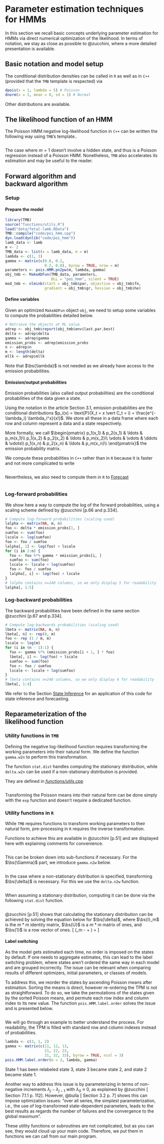 # Parameter estimation techniques<br>for HMMs

In this section we recall basic concepts underlying parameter estimation for HMMs via direct numerical optimization of the likelihood. In terms of notation, we stay as close as possible to @zucchini, where a more detailed presentation is available.

## Basic notation and model setup

The conditional distribution densities can be called in `R` as well as in `C++` (provided that the `TMB` template is respected) via
```r
dpois(x = 1, lambda = 5) # Poisson
dnorm(x = 1, mean = 0, sd = 1) # Normal
```
Other distributions are available.

## The likelihood function of an HMM

The Poisson HMM negative log-likelihood function in `C++` can be written the following way using `TMB`'s template..
```Rcpp
```

The case where $m = 1$ doesn't involve a hidden state, and thus is a Poisson regression instead of a Poisson HMM.
Nonetheless, `TMB` also accelerates its estimation and may be useful to the reader.

## Forward algorithm and<br>backward algorithm {#forward-backward}
### Setup
#### Prepare the model
```r
library(TMB)
source("functions/utils.R")
load("data/fetal-lamb.RData")
TMB::compile("code/poi_hmm.cpp")
dyn.load(dynlib("code/poi_hmm"))
lamb_data <- lamb
m <- 2
TMB_data <- list(x = lamb_data, m = m)
lambda <- c(1, 3)
gamma <- matrix(c(0.8, 0.2,
                  0.2, 0.8), byrow = TRUE, nrow = m)
parameters <- pois.HMM.pn2pw(m, lambda, gamma)
obj_tmb <- MakeADFun(TMB_data, parameters,
                     DLL = "poi_hmm", silent = TRUE)
mod_tmb <- nlminb(start = obj_tmb$par, objective = obj_tmb$fn,
                  gradient = obj_tmb$gr, hessian = obj_tmb$he)
```

#### Define variables
Given an optimized `MakeADFun` object `obj`, we need to setup some variables to compute the probabilities detailed below.

```r
# Retrieve the objects at ML value
adrep <- obj_tmb$report(obj_tmb$env$last.par.best)
delta <- adrep$delta
gamma <- adrep$gamma
emission_probs <- adrep$emission_probs
n <- adrep$n
m <- length(delta)
mllk <- adrep$mllk
```

Note that $\bs{\lambda}$ is not needed as we already have access to the emission probabilities.

#### Emission/output probabilities
Emission probabilities (also called output probabilities) are the conditional probabilities of the data given a state.

Using the notation in the article Section 3.1, emission probabilities are the conditional distributions $p_i(x) = \text{P}(X_t = x \vert C_t = i) = \frac{e^{-\lambda_i} \lambda_i^x}{x!}$.
We store all these in a data frame where each row and column represent a data and a state respectively.

More formally, we call
$\begin{pmatrix}
p_1(x_1)  & p_2(x_1) & \ldots & p_m(x_1)\\
p_1(x_2)  & p_2(x_2) & \ldots & p_m(x_2)\\
\vdots    &  \vdots  & \ddots & \vdots\\
p_1(x_n)  & p_2(x_n) & \ldots & p_m(x_n)\\
\end{pmatrix}$
the emission probability matrix.

We compute these probabilities in `C++` rather than in `R` because it is faster and not more complicated to write

```Rcpp
```

Nevertheless, we also need to compute them in `R` to [Forecast](#forecast)
```r
```

### Log-forward probabilities {#log-forward}
We show here a way to compute the log of the forward probabilities, using a scaling scheme defined by @zucchini[p.66 and p.334].

```r
# Compute log-forward probabilities (scaling used)
lalpha <- matrix(NA, m, n)
foo <- delta * emission_probs[1, ]
sumfoo <- sum(foo)
lscale <- log(sumfoo)
foo <- foo / sumfoo
lalpha[, 1] <- log(foo) + lscale
for (i in 2:n) {
  foo <- foo %*% gamma * emission_probs[i, ]
  sumfoo <- sum(foo)
  lscale <- lscale + log(sumfoo)
  foo <- foo / sumfoo
  lalpha[, i] <- log(foo) + lscale
}
# lalpha contains n=240 columns, so we only display 5 for readability
lalpha[, 1:5]
```

### Log-backward probabilities {#log-backward}
The backward probabilities have been defined in the same section
@zucchini[p.67 and p.334].

```r
# Compute log-backwards probabilities (scaling used)
lbeta <- matrix(NA, m, n)
lbeta[, n] <- rep(0, m)
foo <- rep (1 / m, m)
lscale <- log(m)
for (i in (n - 1):1) {
  foo <- gamma %*% (emission_probs[i + 1, ] * foo)
  lbeta[, i] <- log(foo) + lscale
  sumfoo <- sum(foo)
  foo <- foo / sumfoo
  lscale <- lscale + log(sumfoo)
}
# lbeta contains n=240 columns, so we only display 4 for readability
lbeta[, 1:4]
```

We refer to the Section [State Inference](#state-inference) for an application of this code for state inference and forecasting.

## Reparameterization of the<br>likelihood function

### Utility functions in `TMB`

Defining the negative log-likelihood function requires transforming the working parameters into their natural form.
We define the function `gamma.w2n` to perform this transformation.

The function `stat.dist` handles computing the stationary distribution, while `delta.w2n` can be used if a non-stationary distribution is provided.

They are defined in *[functions/utils.cpp](functions/utils.cpp)*

```Rcpp
```

Transforming the Poisson means into their natural form can be done simply with the `exp` function and doesn't require a dedicated function.

### Utility functions in `R`
While `TMB` requires functions to transform working parameters to their natural form, pre-processing in `R` requires the inverse transformation.

Functions to achieve this are available in @zucchini [p.51] and are displayed here with explaining comments for convenience.

```r
```

This can be broken down into sub-functions if necessary. For the $\bs{\Gamma}$ part, we introduce `gamma.n2w` below.
```r
```

In the case where a non-stationary distribution is specified, transforming $\bs{\delta}$ is necessary. For this we use the `delta.n2w` function.
```r
```

When assuming a stationary distribution, computing it can be done via the following `stat.dist` function.
```r
```

@zucchini[p.51] shows that calculating the stationary distribution can be achieved by solving the equation below for $\bs{\delta}$, where $\bs{I}_m$ is the $m*m$ identity matrix, $\bs{U}$ is a $m*m$ matrix of ones, and $\bs{1}$ is a row vector of ones.
\[
\bs{\delta}(\bs{I}_m - \bs{\Gamma} + \bs{U}) = \bs{1}
\]


#### Label switching {#label-switching}
As the model gets estimated each time, no order is imposed on the states by default.
If one needs to aggregate estimates, this can lead to the label switching problem, where states aren't ordered the same way in each model and are grouped incorrectly.
The issue can be relevant when comparing results of different optimizers, initial parameters, or classes of models. 

To address this, we reorder the states by ascending Poisson means after estimation.
Sorting the means is direct, however re-ordering the TPM is not as straightforward.
To do so, we take the permutations of the states given by the sorted Poisson means, and permute each row index and column index to its new value.
The function `pois.HMM.label.order` solves the issue and is presented below. 
```r
```

We will go through an example to better understand the process.
For readability, the TPM is filled with standard row and column indexes instead of probabilities.
```r
lambda <- c(3, 1, 2)
gamma <- matrix(c(11, 12, 13,
                  21, 22, 23,
                  31, 32, 33), byrow = TRUE, ncol = 3)
pois.HMM.label.order(m = 3, lambda, gamma)
```

State 1 has been relabeled state 3, state 3 became state 2, and state 2 became state 1.

Another way to address this issue is by parameterizing in terms of non-negative increments $\lambda_j - \lambda_{j-1}$ with $\lambda_0 \equiv 0$, as explained by @zucchini[ Section 7.1.1 p. 112].
However, @bulla[ Section 3.2 p. 7] shows this can impose optimization issues: "over all series, the simplest parameterization, i.e., the use of log-transformed state-dependent parameters, leads to the best results as regards the number of failures and the convergence to the global maximum".

These utility functions or subroutines are not complicated, but as you can see, they would cloud up your main code.
Therefore, we put them in functions we can call from our main program.

